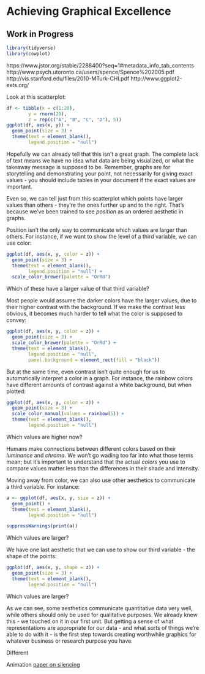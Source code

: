 # Achieving Graphical Excellence
## Work in Progress

```r
library(tidyverse)
library(cowplot)
```
https://www.jstor.org/stable/2288400?seq=1#metadata_info_tab_contents
http://www.psych.utoronto.ca/users/spence/Spence%202005.pdf
http://vis.stanford.edu/files/2010-MTurk-CHI.pdf
http://www.ggplot2-exts.org/

Look at this scatterplot:
```r
df <- tibble(x = c(1:20),
        y = rnorm(20),
        z = rep(c("A", "B", "C", "D"), 5))
ggplot(df, aes(x, y)) + 
  geom_point(size = 3) + 
  theme(text = element_blank(),
        legend.position = "null")
```


Hopefully we can already tell that this isn't a great graph. The complete lack of text means we have no idea what data are being visualized, or what the takeaway message is supposed to be. Remember, graphs are for storytelling and demonstrating your point, not necessarily for giving exact values - you should include tables in your document if the exact values are important.

Even so, we can tell just from this scatterplot which points have larger values than others - they're the ones further up and to the right. That's because we've been trained to see _position_ as an ordered aesthetic in graphs.

Position isn't the only way to communicate which values are larger than others. For instance, if we want to show the level of a third variable, we can use color:

```r
ggplot(df, aes(x, y, color = z)) + 
  geom_point(size = 3) + 
  theme(text = element_blank(),
        legend.position = "null") + 
  scale_color_brewer(palette = "OrRd")
```

Which of these have a larger value of that third variable?

Most people would assume the darker colors have the larger values, due to their higher contrast with the background. If we make the contrast less obvious, it becomes much harder to tell what the color is supposed to convey:

```r
ggplot(df, aes(x, y, color = z)) + 
  geom_point(size = 3) + 
  scale_color_brewer(palette = "OrRd") + 
  theme(text = element_blank(),
        legend.position = "null",
        panel.background = element_rect(fill = "black")) 
```

But at the same time, even contrast isn't quite enough for us to automatically interpret a color in a graph. For instance, the rainbow colors have different amounts of contrast against a white background, but when plotted:

```r
ggplot(df, aes(x, y, color = z)) + 
  geom_point(size = 3) + 
  scale_color_manual(values = rainbow(5)) + 
  theme(text = element_blank(),
        legend.position = "null")  
```

Which values are higher now?

Humans make connections between different colors based on their _luminance_ and _chroma_. We won't go wading too far into what those terms mean; but it's important to understand that the actual _colors_ you use to compare values matter less than the differences in their shade and intensity. 

Moving away from color, we can also use other aesthetics to communicate a third variable. For instance:

```r
a <- ggplot(df, aes(x, y, size = z)) + 
  geom_point() + 
  theme(text = element_blank(),
        legend.position = "null")  

suppressWarnings(print(a))
```

Which values are larger?

We have one last aesthetic that we can use to show our third variable - the shape of the points:

```r
ggplot(df, aes(x, y, shape = z)) + 
  geom_point(size = 3) + 
  theme(text = element_blank(),
        legend.position = "null")  
```

Which values are larger?

As we can see, some aesthetics communicate quantitative data very well, while others should only be used for qualitative purposes. We already knew this - we touched on it in our first unit. But getting a sense of what representations are appropriate for our data - and what sorts of things we're able to do with it - is the first step towards creating worthwhile graphics for whatever business or research purpose you have.

Different 


Animation
[paper on silencing](http://visionlab.harvard.edu/silencing/)